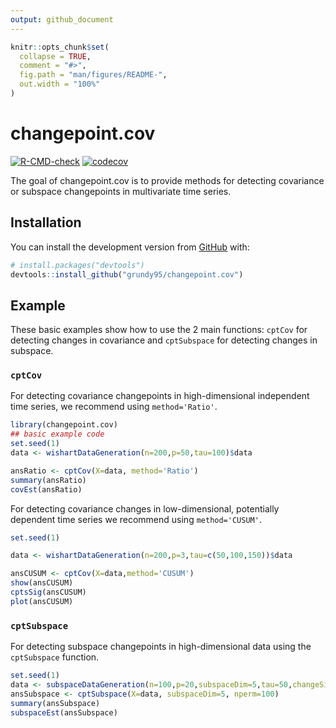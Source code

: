 ```yaml
---
output: github_document
---
```


<!-- README.md is generated from README.Rmd. Please edit that file -->

```r
knitr::opts_chunk$set(
  collapse = TRUE,
  comment = "#>",
  fig.path = "man/figures/README-",
  out.width = "100%"
)
```

# changepoint.cov

<!-- badges: start -->

[![R-CMD-check](https://github.com/grundy95/changepoint.cov/workflows/R-CMD-check/badge.svg)](https://github.com/grundy95/changepoint.cov/actions)
[![codecov](https://codecov.io/gh/grundy95/changepoint.cov/branch/main/graph/badge.svg?token=8OBZFDTM3E)](https://codecov.io/gh/grundy95/changepoint.cov)

<!-- badges: end -->

The goal of changepoint.cov is to provide methods for detecting covariance or subspace changepoints in multivariate time series.

## Installation

<!-- You can install the released version of changepoint.cov from [CRAN](https://CRAN.R-project.org) with: -->

<!-- ``` r -->
<!-- install.packages("changepoint.cov") -->
<!-- ``` -->


You can install the development version from [GitHub](https://github.com/) with:

``` r
# install.packages("devtools")
devtools::install_github("grundy95/changepoint.cov")
```

## Example

These basic examples show how to use the 2 main functions: `cptCov` for detecting changes in covariance and `cptSubspace` for detecting changes in subspace.

### `cptCov`
For detecting covariance changepoints in high-dimensional independent time series, we recommend using `method='Ratio'`.

```r
library(changepoint.cov)
## basic example code
set.seed(1)
data <- wishartDataGeneration(n=200,p=50,tau=100)$data

ansRatio <- cptCov(X=data, method='Ratio')
summary(ansRatio)
covEst(ansRatio)
```

For detecting covariance changes in low-dimensional, potentially dependent time series we recommend using `method='CUSUM'`.

```r
set.seed(1)

data <- wishartDataGeneration(n=200,p=3,tau=c(50,100,150))$data

ansCUSUM <- cptCov(X=data,method='CUSUM')
show(ansCUSUM)
cptsSig(ansCUSUM)
plot(ansCUSUM)
```

### `cptSubspace`
For detecting subspace changepoints in high-dimensional data using the `cptSubspace` function.

```r
set.seed(1)
data <- subspaceDataGeneration(n=100,p=20,subspaceDim=5,tau=50,changeSize=0.5*sqrt(5))$data
ansSubspace <- cptSubspace(X=data, subspaceDim=5, nperm=100)
summary(ansSubspace)
subspaceEst(ansSubspace)
```
<!-- What is special about using `README.Rmd` instead of just `README.md`? You can include R chunks like so: -->

<!-- ```{r cars} -->
<!-- summary(cars) -->
<!-- ``` -->

<!-- You'll still need to render `README.Rmd` regularly, to keep `README.md` up-to-date. `devtools::build_readme()` is handy for this. You could also use GitHub Actions to re-render `README.Rmd` every time you push. An example workflow can be found here: <https://github.com/r-lib/actions/tree/master/examples>. -->

<!-- You can also embed plots, for example: -->

<!-- ```{r pressure, echo = FALSE} -->
<!-- plot(pressure) -->
<!-- ``` -->

<!-- In that case, don't forget to commit and push the resulting figure files, so they display on GitHub and CRAN. -->
